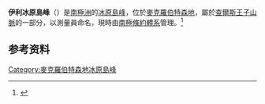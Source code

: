 '''伊利冰原島峰'''（{{lang-en|Ely Nunatak}}）是[[南極洲|南極洲]]的[[冰原島峰|冰原島峰]]，位於[[麥克羅伯特森地|麥克羅伯特森地]]，屬於[[查爾斯王子山脈|查爾斯王子山脈]]的一部分，以測量員命名，現時由[[南極條約體系|南極條約體系]]管理。<ref name=gnis>{{cite gnis | type = antarid | id = 4480| name = Ely Nunatak | accessdate = 2012-03-01}}</ref>

==参考资料==
{{refs}}
{{usgs-gazetteer|id=4480}}
{{coord|72|8|S|66|30|E|source:GNIS|display=title}}
{{DEFAULTSORT:Ely Nunatak}}
[[Category:麥克羅伯特森地冰原島峰|Category:麥克羅伯特森地冰原島峰]]
{{MacRobertsonLand-geo-stub}}